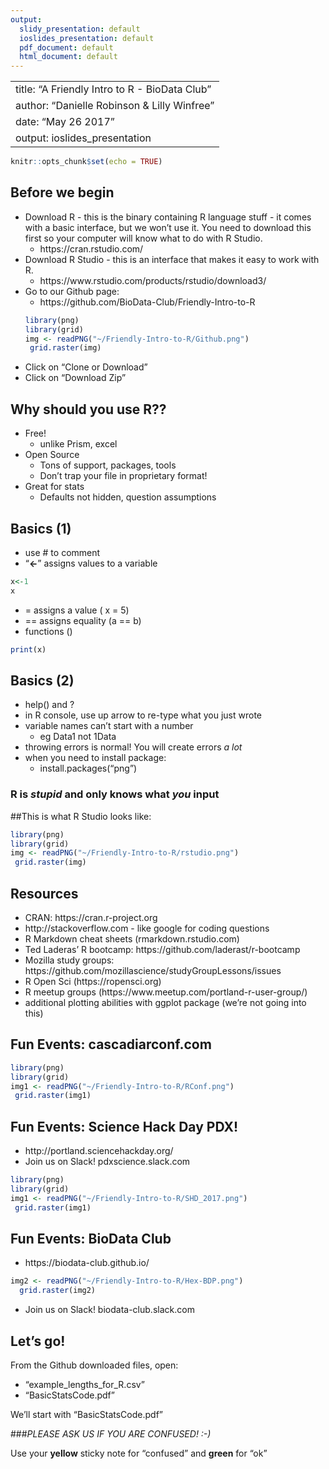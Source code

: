 ```yaml
---
output:
  slidy_presentation: default
  ioslides_presentation: default
  pdf_document: default
  html_document: default
---
```


---
title: "A Friendly Intro to R - BioData Club"
author: "Danielle Robinson & Lilly Winfree"
date: "May 26 2017"
output: ioslides_presentation
---

```r
knitr::opts_chunk$set(echo = TRUE)
```

## Before we begin
- Download R - this is the binary containing R language stuff - it comes with a basic interface, but we won't use it. You need to download this first so your computer will know what to do with R Studio.
    + https://cran.rstudio.com/
- Download R Studio - this is an interface that makes it easy to work with R.
    + https://www.rstudio.com/products/rstudio/download3/
- Go to our Github page: 
    + https://github.com/BioData-Club/Friendly-Intro-to-R
```r
library(png)
library(grid)
img <- readPNG("~/Friendly-Intro-to-R/Github.png")
 grid.raster(img)
```
- Click on "Clone or Download"
- Click on "Download Zip"

## Why should you use R??
- Free!
    + unlike Prism, excel
- Open Source 
    + Tons of support, packages, tools
    + Don't trap your file in proprietary format!
- Great for stats
    + Defaults not hidden, question assumptions

## Basics (1)
- use # to comment
- "**<-**" assigns values to a variable
```r
x<-1
x
```
- = assigns a value ( x = 5)
- == assigns equality (a == b) 
- functions ()
```r
print(x)
```
## Basics (2)
- help() and ?
- in R console, use up arrow to re-type what you just wrote
- variable names can't start with a number
    + eg Data1 not 1Data
- throwing errors is normal! You will create errors _a lot_
- when you need to install package: 
    + install.packages("png")

### R is _stupid_ and only knows what _you_ input


##This is what R Studio looks like:
```r
library(png)
library(grid)
img <- readPNG("~/Friendly-Intro-to-R/rstudio.png")
 grid.raster(img)
```

## Resources
- CRAN: https://cran.r-project.org
- http://stackoverflow.com - like google for coding questions
- R Markdown cheat sheets (rmarkdown.rstudio.com)
- Ted Laderas' R bootcamp: https://github.com/laderast/r-bootcamp
- Mozilla study groups: https://github.com/mozillascience/studyGroupLessons/issues
- R Open Sci (https://ropensci.org)
- R meetup groups (https://www.meetup.com/portland-r-user-group/)
- additional plotting abilities with ggplot package (we're not going into this)

## Fun Events: cascadiarconf.com
```r
library(png)
library(grid)
img1 <- readPNG("~/Friendly-Intro-to-R/RConf.png")
 grid.raster(img1)
```

## Fun Events: Science Hack Day PDX!
- http://portland.sciencehackday.org/
- Join us on Slack! pdxscience.slack.com
```r
library(png)
library(grid)
img1 <- readPNG("~/Friendly-Intro-to-R/SHD_2017.png")
 grid.raster(img1)
```


## Fun Events: BioData Club
- https://biodata-club.github.io/
```r
img2 <- readPNG("~/Friendly-Intro-to-R/Hex-BDP.png") 
  grid.raster(img2)
```
- Join us on Slack! biodata-club.slack.com


## Let's go!
From the Github downloaded files, open:

- "example_lengths_for_R.csv"
- "BasicStatsCode.pdf"

We'll start with "BasicStatsCode.pdf" 


###_PLEASE ASK US IF YOU ARE CONFUSED! :-)_


Use your **yellow** sticky note for "confused" and **green** for "ok"


